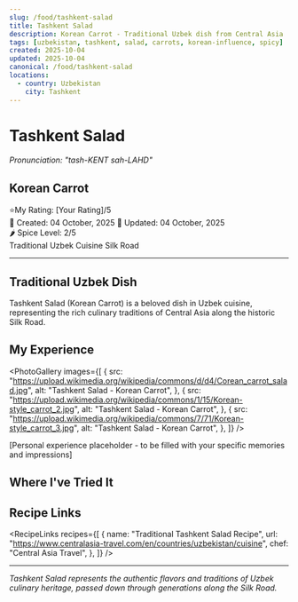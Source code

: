 ```yaml
---
slug: /food/tashkent-salad
title: Tashkent Salad
description: Korean Carrot - Traditional Uzbek dish from Central Asia
tags: [uzbekistan, tashkent, salad, carrots, korean-influence, spicy]
created: 2025-10-04
updated: 2025-10-04
canonical: /food/tashkent-salad
locations:
  - country: Uzbekistan
    city: Tashkent
---
```



# Tashkent Salad

_Pronunciation: "tash-KENT sah-LAHD"_

## Korean Carrot

<div className="food-rating">
  <span className="star">⭐</span>My Rating: [Your Rating]/5
</div>

<div className="food-metadata">
  <span className="food-date">📅 Created: 04 October, 2025</span>
  <span className="food-date">🔄 Updated: 04 October, 2025</span>
</div>

<div className="spice-level">🌶️ Spice Level: 2/5</div>

<div className="food-tags">
  <span className="food-tag">Traditional</span>
  <span className="food-tag">Uzbek Cuisine</span>
  <span className="food-tag">Silk Road</span>
</div>

---

## Traditional Uzbek Dish

Tashkent Salad (Korean Carrot) is a beloved dish in Uzbek cuisine, representing the rich culinary traditions of Central Asia along the historic Silk Road.

## My Experience

<PhotoGallery
  images={[
    {
      src: "https://upload.wikimedia.org/wikipedia/commons/d/d4/Corean_carrot_salad.jpg",
      alt: "Tashkent Salad - Korean Carrot",
    },
    {
      src: "https://upload.wikimedia.org/wikipedia/commons/1/15/Korean-style_carrot_2.jpg",
      alt: "Tashkent Salad - Korean Carrot",
    },
    {
      src: "https://upload.wikimedia.org/wikipedia/commons/7/71/Korean-style_carrot_3.jpg",
      alt: "Tashkent Salad - Korean Carrot",
    },
  ]}
/>

[Personal experience placeholder - to be filled with your specific memories and impressions]

## Where I've Tried It

<MapEmbed
  location="Tashkent, Uzbekistan"
  description="Traditional preparation across Uzbekistan"
/>

## Recipe Links

<RecipeLinks
  recipes={[
    {
      name: "Traditional Tashkent Salad Recipe",
      url: "https://www.centralasia-travel.com/en/countries/uzbekistan/cuisine",
      chef: "Central Asia Travel",
    },
  ]}
/>

---

_Tashkent Salad represents the authentic flavors and traditions of Uzbek culinary heritage, passed down through generations along the Silk Road._
